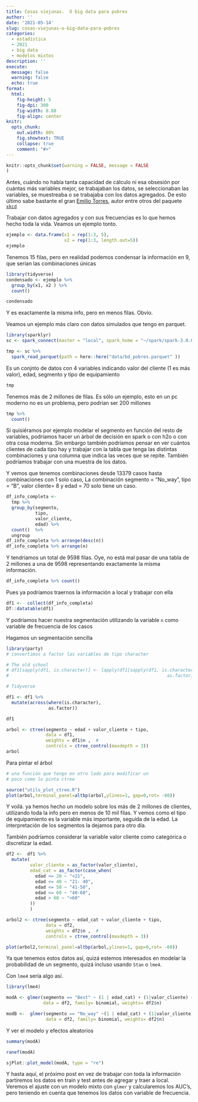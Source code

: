 ```yaml
---
title: Cosas viejunas.  O big data para pobres
author: ''
date: '2021-05-14'
slug: cosas-viejunas-o-big-data-para-pobres
categories:
  - estadística
  - 2021
  - big data
  - modelos mixtos
description: ''
execute: 
  message: false
  warning: false
  echo: true
format: 
  html: 
    fig-height: 5
    fig-dpi: 300
    fig-width: 8.88
    fig-align: center
knitr:
  opts_chunk:
    out.width: 80%
    fig.showtext: TRUE
    collapse: true
    comment: "#>"
---
```


```r
knitr::opts_chunk$set(warning = FALSE, message = FALSE
)
```

Antes, cuándo no había tanta capacidad de cálculo ni esa obsesión por cuántas más variables mejor, se trabajaban los datos, se seleccionaban las variables, se muestreaba o se trabajaba con los datos agregados. 
De esto último sabe bastante el gran [Emilio Torres](https://torres.epv.uniovi.es/centon/el-centon-de-un-enano.html), autor entre otros del paquete [`xkcd`](https://cran.r-project.org/web/packages/xkcd/vignettes/xkcd-intro.pdf)

Trabajar con datos agregados y con sus frecuencias es lo que hemos hecho toda la vida. Veamos un ejemplo tonto. 


```r
ejemplo <- data.frame(x1 = rep(1:3, 5),
                      x2 = rep(1:3, length.out=5))
ejemplo
```
Tenemos 15 filas, pero en realidad podemos condensar la información en 9,  que serían las combinaciones únicas 

```r
library(tidyverse)
condensado <- ejemplo %>% 
  group_by(x1, x2 ) %>% 
  count()

condensado
```

Y es exactamente la misma info, pero en menos filas. Obvio. 

Veamos un ejemplo más claro con datos simulados que tengo en parquet. 



```r
library(sparklyr)
sc <- spark_connect(master = "local", spark_home = "~/spark/spark-3.0.0-bin-hadoop2.7")

tmp <- sc %>% 
  spark_read_parquet(path = here::here("data/bd_pobres.parquet" ))
```
Es un conjnto de datos con 4 variables indicando valor del cliente (1 es más valor), edad, segmento y tipo de equipamiento

```r
tmp
```

Tenemos más de 2 millones de filas. Es sólo un ejemplo, esto en un pc moderno no es un problema, pero podrían ser 200 millones 

```r
tmp %>% 
  count()
```
Si quisiéramos por ejemplo modelar el segmento en función del resto de variables, podríamos hacer un árbol de decisión en spark o con h2o o con otra cosa moderna. Sin embargo también podríamos pensar en ver cuántos clientes de cada tipo hay y trabajar con la tabla que tenga las distintas combinaciones y una columna que indica las veces que se repite. También podríamos trabajar con una muestra de los datos. 

Y vemos que tenemos combinaciones desde 13379 casos hasta combinaciones con 1 solo caso, 
La combinación segmento = "No_way", tipo = "B", valor cliente= 8 y edad = 70 solo tiene un caso. 

```r
df_info_completa <-
  tmp %>%
  group_by(segmento,
           tipo,
           valor_cliente,
           edad) %>%
  count()  %>%
  ungroup
df_info_completa %>% arrange(desc(n))
df_info_completa %>% arrange(n)
```

Y tendríamos un total de 9598 filas. Oye, no está mal pasar de una tabla de 2 millones a una de 9598 representando exactamente la misma información. 

```r
df_info_completa %>% count()
```
Pues ya podríamos traernos la información a local y trabajar con ella

```r
df1 <-  collect(df_info_completa)
DT::datatable(df1)
```

Y podríamos hacer nuestra segmentación utilizando la variable `n` como variable de frecuencia de los casos

Hagamos un segmentación sencilla

```r
library(party)
# convertimos a factor las variables de tipo character

# The old school
# df1[sapply(df1, is.character)] <- lapply(df1[sapply(df1, is.character)], 
#                                                            as.factor)

# Tidyverse

df1 <- df1 %>% 
  mutate(across(where(is.character),
                as.factor))  

df1 

arbol <- ctree(segmento ~ edad + valor_cliente + tipo,
               data = df1,
               weights = df1$n ,  #
               controls = ctree_control(maxdepth = 3))
arbol
```
Para pintar el árbol 

```r
# una función que tengo en otro lado para modificar un
# poco como lo pinta ctree

source("utils_plot_ctree.R")
plot(arbol,terminal_panel=altbp(arbol,ylines=1, gap=0,rot= -60))
```
Y voilá. ya hemos hecho un modelo sobre los más de 2 millones de clientes, utilizando toda la info pero en menos de 10 mil filas.  Y vemos como el tipo de equipamiento es la variable más importante, seguida de la edad. La interpretación de los segmentos la dejamos para otro día. 

También podríamos considerar la variable valor cliente como categórica o discretizar la edad. 

```r
df2 <-  df1 %>% 
  mutate(
         valor_cliente = as_factor(valor_cliente),
         edad_cat = as_factor(case_when(
           edad <= 20 ~ "<21",
           edad <= 40 ~ "21- 40",
           edad <= 50 ~ "41-50", 
           edad <= 60 ~ "40-60",
           edad > 60 ~ ">60"
         ))
         )

arbol2 <- ctree(segmento ~ edad_cat + valor_cliente + tipo,
               data = df2,
               weights = df2$n ,  #
               controls = ctree_control(maxdepth = 3))

plot(arbol2,terminal_panel=altbp(arbol,ylines=1, gap=0,rot= -60))

```




Ya que tenemos estos datos así, quizá estemos interesados en modelar la probabilidad de un segmento, quizá incluso usando `Stan` o `lme4`. 

Con `lme4` sería algo así. 

```r
library(lme4)

modA <- glmer(segmento == "Best" ~ (1 | edad_cat) + (1|valor_cliente) + (1 | tipo),
              data = df2, family= binomial, weights= df2$n)  

modB <-  glmer(segmento == "No_way" ~(1 | edad_cat) + (1|valor_cliente) + (1 | tipo),
               data = df2, family= binomial, weights= df2$n)  

```


Y ver el modelo y efectos aleatorios

```r
summary(modA) 
```

```r
ranef(modA)
```
```r
sjPlot::plot_model(modA, type = "re")
```


Y hasta aquí, el próximo post en vez de trabajar con toda la información partiremos los datos en train y test antes de agregar y traer a local. Veremos el ajuste con un modelo mixto con `glmer` y calcularemos los AUC's, pero teniendo en cuenta que tenemos los datos con variable de frecuencia. 

